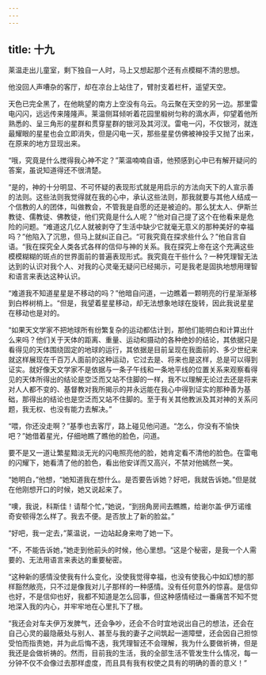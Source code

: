 ```yaml
---
---
---
```

title: 十九
---




莱温走出儿童室，剩下独自一人时，马上又想起那个还有点模糊不清的思想。

他没回人声嘈杂的客厅，却在凉台上站住了，臂肘支着栏杆，遥望天空。

天色已完全黑了，在他眺望的南方上空没有乌云。乌云聚在天空的另一边。那里雷电闪闪，远远传来隆隆声。莱温侧耳倾听着花园里椴树匀称的滴水声，仰望着他所熟悉的、呈三角形的星群和贯穿星群的银河及其河汊。雷电一闪，不仅银河，就连最耀眼的星星也会立即消失，但是闪电一灭，那些星星仿佛被神投手又抛了出来，在原来的地方显现出来。

“哦，究竟是什么搅得我心神不定？”莱温喃喃自语，他预感到心中已有解开疑问的答案，虽说知道得还不很清楚。

“是的，神的十分明显、不可怀疑的表现形式就是用启示的方法向天下的人宣示善的法则。这些法则我觉得就在我的心中，承认这些法则，那我就要与其他人结成一个信教的人的团体，叫做教会，不管我是自愿的还是被迫的。那么犹太人、伊斯兰教徒、儒教徒、佛教徒，他们究竟是什么人呢？”他对自己提了这个在他看来是危险的问题。“难道这几亿人就被剥夺了生活中缺少它就毫无意义的那种美好的幸福吗？”他陷入了沉思，但马上就纠正自己。“可我究竟在探求些什么？”他自言自语。“我在探究全人类各式各样的信仰与神的关系。我在探究上帝在这个充满这些模模糊糊的斑点的世界面前的普遍表现形式。我究竟在干些什么？一种凭理智无法达到的认识对我个人、对我的心灵毫无疑问已经揭示，可是我老是固执地想用理智和语言来表达这种认识。

“难道我不知道星星是不移动的吗？”他暗自问道，一边瞧着一颗明亮的行星渐渐移到白桦树梢上。“但是，我望着星星移动，却无法想象地球在旋转，因此我说星星在移动也是对的。

“如果天文学家不把地球所有纷繁复杂的运动都估计到，那他们能明白和计算出什么来吗？他们关于天体的距离、重量、运动和摄动的各种绝妙的结论，其依据只是看得见的天体围绕固定的地球的运行，其依据是目前呈现在我面前的、多少世纪来就这样展现在千百万人面前的这种运动，它过去是、将来也是这样，总是可以得到证实。就好像天文学家不是依据与一条子午线和一条地平线的位置关系来观察看得见的天体所得出的结论是空泛而又站不住脚的一样，我不以理解无论过去还是将来对人人都不变的、基督教对我所揭示的并永远能在我心中得到证实的那种善为基础，那得出的结论也是空泛而又站不住脚的。至于有关其他教派及其对神的关系问题，我无权、也没有能力去解决。”

“喂，你还没走啊？”基季也去客厅，路上碰见他问道。“怎么，你没有不愉快吧？”她借着星光，仔细地瞧了瞧他的脸色，问道。

要不是又一道让繁星黯淡无光的闪电照亮他的脸，她肯定看不清他的脸色。在雷电的闪耀下，她看清了他的脸色，看出他安详而又高兴，不禁对他嫣然一笑。

“她明白，”他想，“她知道我在想什么。是否要告诉她？好吧，我就告诉她。”但是就在他刚想开口的时候，她又说起来了。

“噢，我说，科斯佳！请帮个忙，”她说，“到拐角房间去瞧瞧，给谢尔盖·伊万诺维奇安顿得怎么样了。我去不便。是否放上了新的脸盆。”

“好吧，我一定去，”莱温说，一边站起身来吻了她一下。

“不，不能告诉她，”她走到他前头的时候，他心里想。“这是个秘密，是我一个人需要的、无法用语言来表达的重要秘密。

“这种新的感情没使我有什么变化，没使我觉得幸福，也没有使我心中如幻想的那样豁然敞亮，只不过是像我对儿子那样的一种感情。没有任何意外的惊喜。是信仰也好，不是信仰也好，我都不知道是怎么回事，但这种感情经过一番痛苦不知不觉地深入我的内心，并牢牢地在心里扎下了根。

“我还会对车夫伊万发脾气，还会争吵，还会不合时宜地说出自己的想法，还会在自己心灵的最隐蔽处与别人、甚至与我的妻子之间筑起一道障壁，还会因自己担惊受怕而指责她，并为此后悔不迭，我凭理智还不会理解，我为什么要做祈祷，但是我还是会做祈祷的。然而，目前我的生活，我的全部生活不管发生什么情况，每一分钟不仅不会像过去那样虚度，而且具有我有权使之具有的明确的善的意义！”